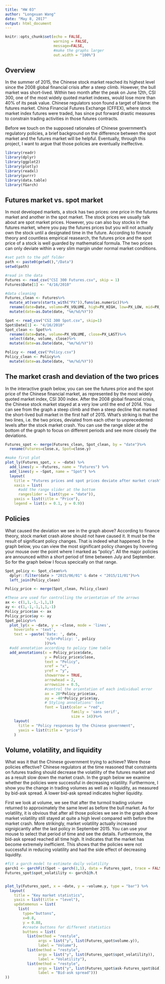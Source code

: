 ```yaml
---
title: "HW 03"
author: "Longxuan Wang"
date: "May 8, 2017"
output: html_document
---
```


```r
knitr::opts_chunk$set(echo = FALSE,
                      warning = FALSE,
                      message=FALSE, 
                      #make the graphs larger
                      out.width = "100%")
```

## Overview

In the summer of 2015, the Chinese stock market reached its highest level since the 2008 global financial crisis after a steep climb. However, the bull market was short-lived. Within two month after the peak on June 12th, CSI 300, one of the most widely quoted market indexes, would lose more than 40% of its peak value. Chinese regulators soon found a target of blame: the futures market. China Financial Futures Exchange (CFFEX), where stock market index futures were traded, has since put forward drastic measures to constrain trading activities in those futures contracts.

Before we touch on the supposed rationales of Chinese government's regulatory policies, a brief background on the difference between the spot market and the futures market will be helpful. Eventually, through this project, I want to argue that those policies are eventually ineffective.

```r
library(readr)
library(dplyr)
library(ggplot2)
library(plotly)
library(readxl)
library(purrr)
library(data.table)
library(fGarch)
```

## Futures market vs. spot market

In most developed markets, a stock has two prices: one price in the futures market and another in the spot market. The stock prices we usually talk about are spot market prices. However, you can also buy stocks in the futures market, where you pay the futures prices but you will not actually own the stock until a designated time in the future. According to finance theory and countless empirical reasearch, the futures price and the spot price of a stock is well guarded by mathematical formula. The two prices can only deviate within a very slim margin under normal market conditions.  

```r
#set path to the pdf folder
path <- paste0(getwd(),"/Data")
setwd(path)

#read in the data 
Futures <- read_csv("CSI 300 Futures.csv", skip = 1)
Futures$Date[1] <- "4/16/2010"

#data cleaning
Futures_clean <- Futures%>%
  mutate_at(vars(starts_with("PX")),funs(as.numeric))%>%
  rename(date=Date, volume=PX_VOLUME, high=PX_HIGH, low=PX_LOW, mid=PX_MID, ask=PX_ASK, bid=PX_BID, close=PX_LAST)%>%
  mutate(date=as.Date(date, "%m/%d/%Y"))

Spot <- read_csv("CSI 300 Spot.csv", skip=1)
Spot$Date[1] <- "4/16/2010"
Spot_clean <- Spot%>%
  rename(date=Date, volume=PX_VOLUME, close=PX_LAST)%>%
  select(date, volume, close)%>%
  mutate(date=as.Date(date, "%m/%d/%Y"))

Policy <- read_csv("Policy.csv")
Policy_clean <- Policy%>%
  mutate(date=as.Date(date, "%m/%d/%Y"))

```

## The market crash and deviation of the two prices

In the interactive graph below, you can see the futures price and the spot price of the Chinese financial market, as represented by the most widely quoted market index, CSI 300 index. After the 2008 global financial crisis, the Chinese stock market stayed at a very low until the end of 2014. You can see from the graph a steep climb and then a steep decline that marked the short-lived bull market in the first half of 2015. What's striking is that the two lines, i.e. the two prices, deviated from each other to unprecedented levels after the stock market crash. You can use the range slider at the bottom of the graph to focus on different periods and see more closely the deviations. 



```r
Futures_spot <- merge(Futures_clean, Spot_clean, by = "date")%>%
  rename(Futures=close.x, Spot=close.y)

#make first plot
plot_ly(Futures_spot, x = ~date) %>%
  add_lines(y = ~Futures, name = "Futures") %>%
  add_lines(y = ~Spot, name = "Spot") %>%
  layout(
    title = "Futures prices and spot prices deviate after market crash",
    xaxis = list(
      #add the range slider at the bottom
      rangeslider = list(type = "date")),
    yaxis = list(title = "Price"),
    legend = list(x = 0.1, y = 0.9))
```

## Policies

What caused the deviation we see in the graph above? According to finance theory, stock market crash alone should not have caused it. It must be the result of significant policy changes. That is indeed what happened. In the graph below, you can view the most significant policy changes by hovering your mouse over the point where I marked as "policy". All the major policies are announced within a short period of time between July and September. So for the graph below I focus specically on that range. 


```r
Spot_policy <- Spot_clean%>%
  dplyr::filter(date > "2015/06/01" & date < "2015/11/01")%>%
  left_join(Policy_clean)

Policy_price <- merge(Spot_clean, Policy_clean)

#These are used for controlling the orientation of the arrows
ax <- c(1,1,-1,-1,1,1)
ay <- c(1,-1,-1,1,1,-1)
Policy_price$ax <- ax
Policy_price$ay <- ay
Spot_policy%>%
  plot_ly(x = ~date, y = ~close, mode = 'lines',
    hoverinfo = 'text',
    text = ~paste('Date: ', date,
                  '</br>Policy: ', policy
                  ))%>%
  #add annotation according to policy time table  
  add_annotations(x = Policy_price$date,
                  y = Policy_price$close,
                  text = "Policy",
                  xref = "x",
                  yref = "y",
                  showarrow = TRUE,
                  arrowhead = 2,
                  arrowsize = 0.5,
                  #control the orientation of each individual error
                  ax = 20*Policy_price$ax,
                  ay = -40*Policy_price$ay,
                  # Styling annotations' text
                  font = list(color = "red",
                              family = 'sans serif',
                              size = 14))%>%
    layout(
      title = "Policy responses by the Chinese government",
      yaxis = list(title = "price")
    )
```

## Volume, volatility, and liquidity

What was it that the Chinese government trying to achieve? Were those policies effective? Chinese regulators at the time reasoned that constraints on futures trading should decrease the volatility of the futures market and as a result slow down the market crash. In the graph below we examine whether the policies were successful in decreasing volatility. Furthermore, I show you the change in trading volumes as well as in liquidity, as measured by bid-ask spread. A lower bid-ask spread indicates higher liquidity. 

First we look at volume, we see that after the turmoil trading volume returned to approximately the same level as before the bull market. As for volatility, it is obvious that after all those policies we see in the graph above market volatility still stayed at quite a high level compared with before the market crash. More strikingly, market volatility actually increased signigicantly after the last policy in September 2015. You can use your mouse to select that period of time and see the details. Furthermore, the bid-ask spread reached all time high. It indicates that the market has become extremely inefficient. This shows that the policies were not successful in reducing volatility and had the side effect of decreasing liquidity. 

```r

#fit a garch model to estimate daily volatility
garch1 <- garchFit(Spot ~ garch(1,1), data = Futures_spot, trace = FALSE)
Futures_spot$spot_volatility <- garch1@h.t


plot_ly(Futures_spot, x = ~date, y = ~volume.y, type = "bar") %>%
  layout(
    title = "Key market statistics",
    yaxis = list(title = "level"),
    updatemenus = list(
      list(
        type="buttons",
        x=0.8,
        y = 0.88,
        #create buttons for different statistics
        buttons = list(
          list(method = "restyle",
               args = list("y", list(Futures_spot$volume.y)),  
               label = "Volume"),
          list(method = "restyle",
               args = list("y", list(Futures_spot$spot_volatility)), 
               label = "Volatility"),
          list(method = "restyle",
               args = list("y", list(Futures_spot$ask-Futures_spot$bid)),  
               label = "Bid-ask spread")))
))
```


